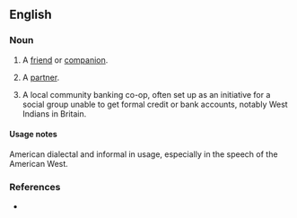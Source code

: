 ==English==

===Noun===
{{en-noun}}

# {{lb|en|dialect|mostly|US|mostly|as a term of address}} A [[friend]] or [[companion]].
# {{lb|en|dialect|mostly|US|mostly|as a term of address}} A [[partner]].
# A local community banking co-op, often set up as an initiative for a social group unable to get formal credit or bank accounts, notably West Indians in Britain.

====Usage notes====
American dialectal and informal in usage, especially in the speech of the American West.

===References===
* {{R:American Heritage 2000}}
